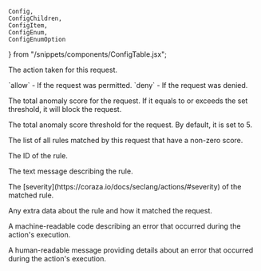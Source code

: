 	Config,
	ConfigChildren,
	ConfigItem,
    ConfigEnum,
    ConfigEnumOption
} from "/snippets/components/ConfigTable.jsx";

<Config>
	<ConfigItem title="actions.ngrok.owasp_crs_request.decision" type="string">
		<p>The action taken for this request.</p>
        <ConfigEnum label="Possible values">
            <ConfigEnumOption>`allow` - If the request was permitted.</ConfigEnumOption>
            <ConfigEnumOption>`deny` - If the request was denied.</ConfigEnumOption>
        </ConfigEnum>
	</ConfigItem>
	<ConfigItem title="actions.ngrok.owasp_crs_request.anomaly_score" type="int">
		<p>
			The total anomaly score for the request. If it equals to or exceeds the set threshold, it will
            block the request.
		</p>
	</ConfigItem>
    	<ConfigItem title="actions.ngrok.owasp_crs_request.anomaly_score_threshold" type="int">
		<p>
			The total anomaly score threshold for the request. By default, it is set to 5.
		</p>
	</ConfigItem>
	<ConfigItem
		title="actions.ngrok.owasp_crs_request.matched_rules"
		type="array of objects"
	>
		<p>The list of all rules matched by this request that have a non-zero score.</p>
		<ConfigChildren>
			<ConfigItem title="matched_rules[i].id" type="int">
				<p>
					The ID of the rule.
				</p>
			</ConfigItem>
			<ConfigItem title="matched_rules[i].message" type="string">
				<p>
					The text message describing the rule.
				</p>
			</ConfigItem>
			<ConfigItem title="matched_rules[i].severity" type="string">
				<p>
					The [severity](https://coraza.io/docs/seclang/actions/#severity) of the matched rule. 
				</p>
			</ConfigItem>
			<ConfigItem title="matched_rules[i].data" type="string">
				<p>
					Any extra data about the rule and how it matched the request.
				</p>
			</ConfigItem>
		</ConfigChildren>
	</ConfigItem>
	<ConfigItem title="actions.ngrok.owasp_crs_request.error.code" type="string">
		<p>
			A machine-readable code describing an error that occurred during the
			action's execution.
		</p>
	</ConfigItem>
	<ConfigItem title="actions.ngrok.owasp_crs_request.error.message" type="string">
		<p>
			A human-readable message providing details about an error that occurred
			during the action's execution.
		</p>
	</ConfigItem>
</Config>
